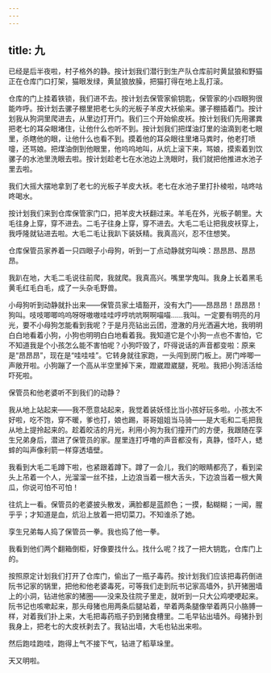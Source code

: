 ```yaml
---
---
---
```

title: 九
---




已经是后半夜啦，村子格外的静。按计划我们潜行到生产队仓库前时黄鼠狼和野猫正在仓库门口打架，猫眼发绿，黄鼠狼放臊，把猫打得在地上乱打滚。

仓库的门上挂着铁锁，我们进不去。按计划去保管家偷钥匙，保管家的小四眼狗很能咋呼。按计划去骡子棚里把老七头的光板子羊皮大袄偷来。骡子棚插着门。按计划我从狗洞里爬进去，从里边打开门。我们三个开始偷皮袄。按计划我们先用骡粪把老七的耳朵眼堵住，让他什么也听不到。按计划我们把煤油灯里的油滴到老七眼里，杀瞎他的眼，让他什么也看不到。摸着他的耳朵眼往里堵马粪时，他老打喷嚏，还骂娘。把煤油倒到他眼里，他呜呜地叫，从炕上滚下来，骂娘，摸索着到饮骡子的水池里洗眼去啦。按计划趁老七在水池边上洗眼时，我们就把他推进水池子里去啦。

我们大摇大摆地拿到了老七的光板子羊皮大袄。老七在水池子里打扑棱啦，咕咚咕咚喝水。

按计划我们来到仓库保管家门口，把羊皮大袄翻过来。羊毛在外，光板子朝里。大毛往身上穿，穿不进去。二毛子往身上穿，穿不进去。大毛二毛让把我皮袄穿上，我呼隆就钻进去啦。大毛二毛让我趴下装妖精。我真高兴，忍不住想笑。

仓库保管员家养着一只四眼子小母狗，听到一丁点动静就穷叫唤：昂昂昂、昂昂昂。

我趴在地，大毛二毛说往前爬，我就爬。我真高兴。嘴里学鬼叫。我身上长着黑毛黄毛红毛白毛，成了一头杂毛野兽。

小母狗听到动静就扑出来——保管员家土墙豁开，没有大门——昂昂昂！昂昂昂！狗叫。吱吱唧唧呜呜呀呀嗷嗷哇哇哼哼吭吭啊啊喵喵……我叫。一定要有明亮的月光，要不小母狗怎能看到我呢？于是月亮钻出云团，澄澈的月光洒遍大地，我明明白白地看着小狗，小狗也明明白白地看着我。我知道它是个小狗一点也不害怕，它不知道我是个小孩怎么能不害怕呢？小狗吓毁了，吓得说话的声音都变啦：原来是“昂昂昂”，现在是“哇哇哇”。它转身就往家跑，一头闯到房门板上。房门哗唧一声敞开啦。小狗蹦了一个高从半空里掉下来，蹬崴蹬崴腿，死啦。我把小狗活活给吓死啦。

保管员和他老婆听不到我们的动静？

我从地上站起来——我不愿意站起来，我觉着装妖怪比当小孩好玩多啦。小孩太不好啦，吃不饱，穿不暖，爹也打，娘也踢，哥哥姐姐当马骑——是大毛和二毛把我从地上提拎起来的。趁着皎洁的月光，利用小狗为我们撞开门的方便，我跟随在孪生兄弟身后，潜进了保管员的家。屋里连打呼噜的声音都没有，真静，怪吓人，蟋蟀的叫声像利箭一样穿透墙壁。

我看到大毛二毛蹲下啦，也紧跟着蹲下。蹲了一会儿，我们的眼睛都亮了，看到梁头上吊着一个人，光溜溜一丝不挂，上边浪当着一根大舌头，下边浪当着一根大黄瓜，你说可怕不可怕！

往炕上一看。保管员的老婆披头散发，满脸都是蓝颜色；一摸，黏糊糊；一闻，腥乎乎；才知道是血，炕沿上放着一把切菜刀。不知谁杀了她。

孪生兄弟每人捣了保管员一拳。我也捣了他一拳。

我看到他们两个翻箱倒柜，好像要找什么。找什么呢？找了一把大钥匙，仓库门上的。

按照原定计划我们打开了仓库门，偷出了一瓶子毒药。按计划我们应该把毒药倒进阮书记家的锅里，把他和他老婆毒死，可等我们走到阮书记家高墙外，扒开猪圈墙上的小洞，钻进他家的猪圈——没来及往院子里走，就听到一只大公鸡哽哽起来。阮书记也咳嗽起来，那头母猪也用两条后腿站着，举着两条腿像举着两只小胳膊一样，对着我们扑上来，大毛把毒药瓶子扔到猪食槽里。二毛早钻出墙外。母猪扑到我身上，把老七的大皮袄剥去了。我钻出墙，大毛也钻出来啦。

然后跑哇跑哇，跑得上气不接下气，钻进了稻草垛里。

天又明啦。
